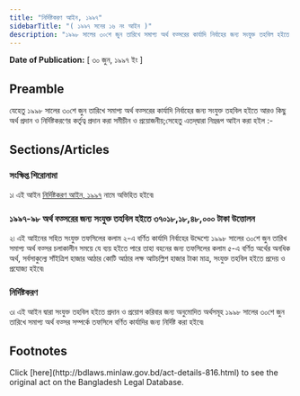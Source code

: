 ```yaml
---
title: "নির্দিষ্টকরণ আইন, ১৯৯৭"
sidebarTitle: "( ১৯৯৭ সনের ১৬ নং আইন )"
description: "১৯৯৮ সালের ৩০শে জুন তারিখে সমাপ্য অর্থ বত্সরের কার্যাদি নির্বাহের জন্য সংযুক্ত তহবিল হইতে অর্থ প্রদান ও নির্দিষ্টকরণের কর্তৃত্ব প্রদানের জন্য প্রণীত আইন৷"
---
```


**Date of Publication:** [ ৩০ জুন, ১৯৯৭ ইং ]

## Preamble

যেহেতু ১৯৯৮ সালের ৩০শে জুন তারিখে সমাপ্য অর্থ বত্সরের কার্যাদি নির্বাহের জন্য সংযুক্ত তহবিল হইতে আরও কিছু অর্থ প্রদান ও নির্দিষ্টকরণের কর্তৃত্ব প্রদান করা সমীচীন ও প্রয়োজনীয়;সেহেতু এতদ্‌দ্বারা নিম্নরূপ আইন করা হইল :-

## Sections/Articles

### সংক্ষিপ্ত শিরোনামা

১৷ এই আইন [নির্দিষ্টকরণ আইন, ১৯৯৭](/act-816.html "নির্দিষ্টকরণ আইন, ১৯৯৭") নামে অভিহিত হইবে৷

### ১৯৯৭-৯৮ অর্থ বত্সরের জন্য সংযুক্ত তহবিল হইতে ৩৭০১৮,১৮,৪৮,০০০ টাকা উত্তোলন

২৷ এই আইনের সহিত সংযুক্ত তফসিলের কলাম ২-এ বর্ণিত কার্যাদি নির্বাহের উদ্দেশ্যে ১৯৯৮ সালের ৩০শে জুন তারিখ সমাপ্য অর্থ বত্সর চলাকালীন সময়ে যে ব্যয় হইতে পারে তাহা বহনের জন্য তফসিলের কলাম ৫-এ বর্ণিত অর্থের অনধিক অর্থ, সর্বসাকুল্যে সাঁইত্রিশ হাজার আঠার কোটি আঠার লক্ষ আটচল্লিশ হাজার টাকা মাত্র, সংযুক্ত তহবিল হইতে প্রদেয় ও প্রযোজ্য হইবে৷

### নির্দিষ্টকরণ

৩৷ এই আইন দ্বারা সংযুক্ত তহবিল হইতে প্রদান ও প্রয়োগ করিবার জন্য অনুমোদিত অর্থসমূহ ১৯৯৮ সালের ৩০শে জুন তারিখে সমাপ্য অর্থ বত্সর সম্পর্কে তফসিলে বর্ণিত কার্যাদির জন্য নির্দিষ্ট করা হইবে৷

## Footnotes

<Note>
  Click [here](http://bdlaws.minlaw.gov.bd/act-details-816.html) to see the original act on the Bangladesh Legal Database.
</Note>
